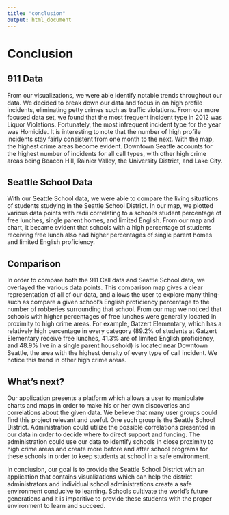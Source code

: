 ```yaml
---
title: "conclusion"
output: html_document
---
```

# <strong>Conclusion</strong>

## 911 Data
From our visualizations, we were able identify notable trends throughout our data. We decided to break down our data and focus in on high profile incidents, eliminating petty crimes such as traffic violations. From our more focused data set, we found that the most frequent incident type in 2012 was Liquor Violations. Fortunately, the most infrequent incident type for the year was Homicide. It is interesting to note that the number of high profile incidents stay fairly consistent from one month to the next. With the map, the highest crime areas become evident. Downtown Seattle accounts for the highest number of incidents for all call types, with other high crime areas being Beacon Hill, Rainier Valley, the University District, and Lake City.

## Seattle School Data
With our Seattle School data, we were able to compare the living situations of students studying in the Seattle School District. In our map, we plotted various data points with radii correlating to a school's student percentage of free lunches, single parent homes, and limited English. From our map and chart, it became evident that schools with a high percentage of students receiving free lunch also had higher percentages of single parent homes and limited English proficiency.

## Comparison
In order to compare both the 911 Call data and Seattle School data, we overlayed the various data points. This comparison map gives a clear representation of all of our data, and allows the user to explore many thing- such as compare a given school's English proficiency percentage to the number of robberies surrounding that school. From our map we noticed that schools with higher percentages of free lunches were generally located in proximity to high crime areas. For example, Gatzert Elementary, which has a relatively high percentage in every category (89.2% of students at Gatzert Elementary receive free lunches, 41.3% are of limited English proficiency, and 48.9% live in a single parent household) is located near Downtown Seattle, the area with the highest density of every type of call incident. We notice this trend in other high crime areas.

## What's next?
Our application presents a platform which allows a user to manipulate charts and maps in order to make his or her own discoveries and correlations about the given data. We believe that many user groups could find this project relevant and useful. One such group is the Seattle School District. Administration could utilize the possible correlations presented in our data in order to decide where to direct support and funding. The administration could use our data to identify schools in close proximity to high crime areas and create more before and after school programs for these schools in order to keep students at school in a safe environment.

In conclusion, our goal is to provide the Seattle School District with an application that contains visualizations which can help the district administrators and individual school administrations create a safe environment conducive to learning. Schools cultivate the world's future generations and it is imparitive to provide these students with the proper environment to learn and succeed.